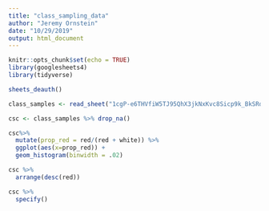 ```yaml
---
title: "class_sampling_data"
author: "Jeremy Ornstein"
date: "10/29/2019"
output: html_document
---
```


```r
knitr::opts_chunk$set(echo = TRUE)
library(googlesheets4)
library(tidyverse)
```

```r
sheets_deauth() 

class_samples <- read_sheet("1cgP-e6THVfiW5TJ95QhX3jkNxKvc8Sicp9k_BkSRd2I")

csc <- class_samples %>% drop_na()

csc%>%
  mutate(prop_red = red/(red + white)) %>%
  ggplot(aes(x=prop_red)) +
  geom_histogram(binwidth = .02)

csc %>%
  arrange(desc(red))

csc %>%
  specify()

```

